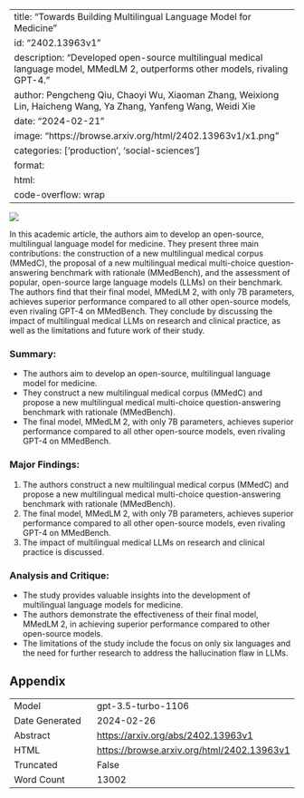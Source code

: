 
---
title: "Towards Building Multilingual Language Model for Medicine"
id: "2402.13963v1"
description: "Developed open-source multilingual medical language model, MMedLM 2, outperforms other models, rivaling GPT-4."
author: Pengcheng Qiu, Chaoyi Wu, Xiaoman Zhang, Weixiong Lin, Haicheng Wang, Ya Zhang, Yanfeng Wang, Weidi Xie
date: "2024-02-21"
image: "https://browse.arxiv.org/html/2402.13963v1/x1.png"
categories: ['production', 'social-sciences']
format:
  html:
    code-overflow: wrap
---

![](https://browse.arxiv.org/html/2402.13963v1/x1.png)

In this academic article, the authors aim to develop an open-source, multilingual language model for medicine. They present three main contributions: the construction of a new multilingual medical corpus (MMedC), the proposal of a new multilingual medical multi-choice question-answering benchmark with rationale (MMedBench), and the assessment of popular, open-source large language models (LLMs) on their benchmark. The authors find that their final model, MMedLM 2, with only 7B parameters, achieves superior performance compared to all other open-source models, even rivaling GPT-4 on MMedBench. They conclude by discussing the impact of multilingual medical LLMs on research and clinical practice, as well as the limitations and future work of their study.

### Summary:
- The authors aim to develop an open-source, multilingual language model for medicine.
- They construct a new multilingual medical corpus (MMedC) and propose a new multilingual medical multi-choice question-answering benchmark with rationale (MMedBench).
- The final model, MMedLM 2, with only 7B parameters, achieves superior performance compared to all other open-source models, even rivaling GPT-4 on MMedBench.

### Major Findings:
1. The authors construct a new multilingual medical corpus (MMedC) and propose a new multilingual medical multi-choice question-answering benchmark with rationale (MMedBench).
2. The final model, MMedLM 2, with only 7B parameters, achieves superior performance compared to all other open-source models, even rivaling GPT-4 on MMedBench.
3. The impact of multilingual medical LLMs on research and clinical practice is discussed.

### Analysis and Critique:
- The study provides valuable insights into the development of multilingual language models for medicine.
- The authors demonstrate the effectiveness of their final model, MMedLM 2, in achieving superior performance compared to other open-source models.
- The limitations of the study include the focus on only six languages and the need for further research to address the hallucination flaw in LLMs.

## Appendix

|          |          |
|----------|----------|
| Model     | gpt-3.5-turbo-1106       |
| Date Generated     | 2024-02-26       |
| Abstract | [https://arxiv.org/abs/2402.13963v1](https://arxiv.org/abs/2402.13963v1)        |
| HTML     | [https://browse.arxiv.org/html/2402.13963v1](https://browse.arxiv.org/html/2402.13963v1)       |
| Truncated       | False       |
| Word Count       | 13002       |